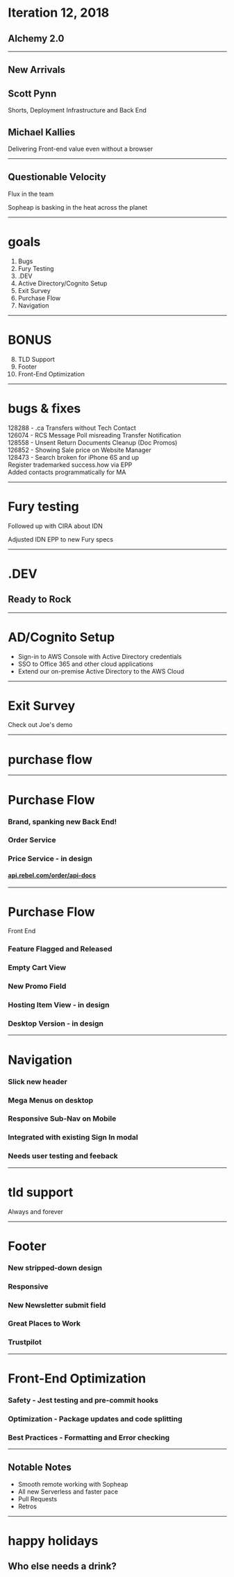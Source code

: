 

<Head>
  <title>Alchemy - IT12 - 2018</title>
</Head>

# Iteration 12, 2018
## Alchemy 2.0

---

## New Arrivals

<FlexList>
  <Appear>
    <div>
      <h2>Scott Pynn</h2>
      <div>Shorts, Deployment Infrastructure and Back End</div>
    </div>
    <div>
      <h2>Michael Kallies</h2>
      <div>Delivering Front-end value even without a browser</div>
    </div>
  </Appear>
</FlexList>

---

## Questionable Velocity

Flux in the team

Sopheap is basking in the heat across the planet

---

# goals

1. Bugs
2. Fury Testing
3. .DEV
4. Active Directory/Cognito Setup
5. Exit Survey
6. Purchase Flow
7. Navigation

---

# BONUS

8. TLD Support
9. Footer
10. Front-End Optimization

---

# bugs & fixes

<FlexList>
  <div>128288 - .ca Transfers without Tech Contact</div>
  <div>126074 - RCS Message Poll misreading Transfer Notification</div>
  <div>128558 - Unsent Return Documents Cleanup (Doc Promos)</div>
  <div>126852 - Showing Sale price on Website Manager</div>
  <div>128473 - Search broken for iPhone 6S and up</div>
  <div>Register trademarked success.how via EPP</div>
  <div>Added contacts programmatically for MA</div>
</FlexList>

---

# Fury testing

Followed up with CIRA about IDN

Adjusted IDN EPP to new Fury specs

---

# .DEV

## Ready to Rock

---

# AD/Cognito Setup

* Sign-in to AWS Console with Active Directory credentials
* SSO to Office 365 and other cloud applications
* Extend our on-premise Active Directory to the AWS Cloud

---

# Exit Survey

Check out Joe's demo

---

# purchase flow

---

<div>
  <h1>Purchase Flow</h1>
  <h3>Brand, spanking new Back End!</h3>
</div>

<FlexList center dark>
  <h3>Order Service</h3>
  <h3>Price Service - in design</h3>
</FlexList>


#### [api.rebel.com/order/api-docs][]
[api.rebel.com/order/api-docs]: https://api.rebel.com/order/api-docs
---


<div>
  <h1>Purchase Flow</h1>
  <div>Front End</div>
</div>

<FlexList center dark>
  <Appear>
    <h3>Feature Flagged and Released</h3>
    <h3>Empty Cart View</h3>
    <h3>New Promo Field</h3>
    <h3>Hosting Item View - in design</h3>
    <h3>Desktop Version - in design</h3>
  </Appear>
</FlexList>

---


<div>
  <h1>Navigation</h1>
</div>

<FlexList center dark>
  <Appear>
    <h3>Slick new header</h3>
    <h3>Mega Menus on desktop</h3>
    <h3>Responsive Sub-Nav on Mobile</h3>
    <h3>Integrated with existing Sign In modal</h3>
    <h3>Needs user testing and feeback</h3>
  </Appear>
</FlexList>

---

# tld support

Always and forever

---


<div>
  <h1>Footer</h1>
</div>

<FlexList center dark>
  <Appear>
    <h3>New stripped-down design</h3>
    <h3>Responsive</h3>
    <h3>New Newsletter submit field</h3>
    <h3>Great Places to Work</h3>
    <h3>Trustpilot</h3>
  </Appear>
</FlexList>

---


<div>
  <h1>Front-End Optimization</h1>
</div>

<FlexList center dark>
  <Appear>
    <h3>Safety - Jest testing and pre-commit hooks</h3>
    <h3>Optimization - Package updates and code splitting</h3>
    <h3>Best Practices - Formatting and Error checking</h3>
  </Appear>
</FlexList>

---

## Notable Notes

- Smooth remote working with Sopheap
- All new Serverless and faster pace
- Pull Requests
- Retros

---

# happy holidays
## Who else needs a drink?